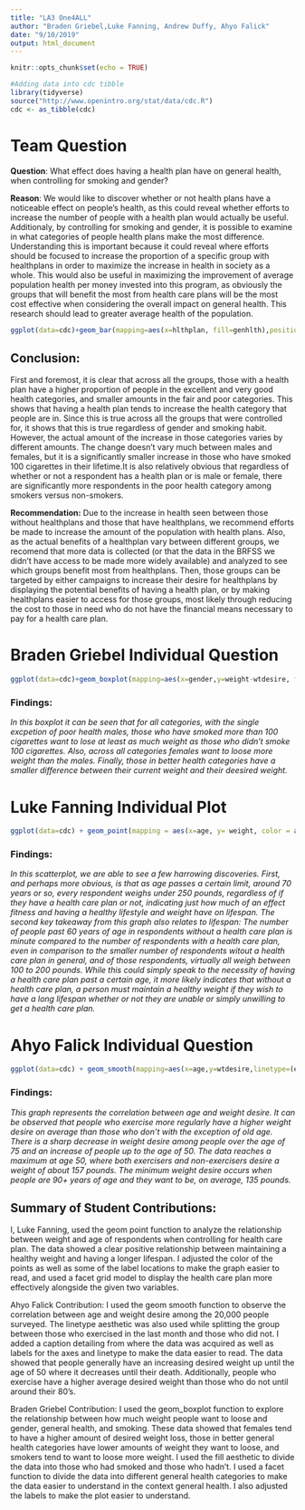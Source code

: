 ---
title: "LA3 One4ALL"
author: "Braden Griebel,Luke Fanning, Andrew Duffy, Ahyo Falick"
date: "9/10/2019"
output: html_document
---

```{r setup, include=FALSE}
knitr::opts_chunk$set(echo = TRUE)
```

```{r}
#Adding data into cdc tibble
library(tidyverse)
source("http://www.openintro.org/stat/data/cdc.R")
cdc <- as_tibble(cdc)
```


# Team Question

**Question**: What effect does having a health plan have on general health, when controlling for smoking and gender?

**Reason**: We would like to discover whether or not health plans have a noticeable effect on people's health, as this could reveal whether efforts to increase the number of people with a health plan would actually be useful. Additionaly, by controlling for smoking and gender, it is possible to examine in what categories of people health plans make the most difference. Understanding this is important because it could reveal where efforts should be focused to increase the proportion of a specific group with healthplans in order to maximize the increase in health in society as a whole. This would also be useful in maximizing the improvement of average population health per money invested into this program, as obviously the groups that will benefit the most from health care plans will be the most cost effective when considering the overall impact on general health. This research should lead to greater average health of the population.  

```{r}
ggplot(data=cdc)+geom_bar(mapping=aes(x=hlthplan, fill=genhlth),position='fill')+facet_grid(gender~smoke100, labeller = label_both)+labs(x='Health Plan',y="Proportion",title="Health and Health Plans")
```

## Conclusion:
First and foremost, it is clear that across all the groups, those with a health plan have a higher proportion of people in the excellent and very good health categories, and smaller amounts in the fair and poor categories. This shows that having a health plan tends to increase the health category that people are in. Since this is true across all the groups that were controlled for, it shows that this is true regardless of gender and smoking habit. However, the actual amount of the increase in those categories varies by different amounts. The change doesn't vary much between males and females, but it is a significantly smaller increase in those who have smoked 100 cigarettes in their lifetime.It is also relatively obvious that regardless of whether or not a respondent has a health plan or is male or female, there are significantly more respondents in the poor health category among smokers versus non-smokers.

**Recommendation:** Due to the increase in health seen between those without healthplans and those that have healthplans, we recommend efforts be made to increase the amount of the population with health plans. Also, as the actual benefits of a healthplan vary between different groups, we recomend that more data is collected (or that the data in the BRFSS we didn't have access to be made more widely available) and analyzed to see which groups benefit most from healthplans. Then, those groups can be targeted by either campaigns to increase their desire for healthplans by displaying the potential benefits of having a health plan, or by making healthplans easier to access for those groups, most likely through reducing the cost to those in need who do not have the financial means necessary to pay for a health care plan.

# Braden Griebel Individual Question

```{r}
ggplot(data=cdc)+geom_boxplot(mapping=aes(x=gender,y=weight-wtdesire, fill=(smoke100==1)),position="dodge",alpha="0.7")+coord_cartesian(ylim=c(-10,50))+labs(x="Gender",y="Weight loss Desire", fill="Smoked 100 Cigarettes",title="Gender, Health and Weight loss Desire")+facet_wrap(~genhlth,nrow=2)
```


### Findings:
*In this boxplot it can be seen that for all categories, with the single excpetion of poor health males, those who have smoked more than 100 cigarettes want to lose at least as much weight as those who didn't smoke 100 cigarettes. Also, across all categories females want to loose more weight than the males. Finally, those in better health categories have a smaller difference between their current weight and their deesired weight.*

# Luke Fanning Individual Plot

```{r}
ggplot(data=cdc) + geom_point(mapping = aes(x=age, y= weight, color = age), position = "jitter") + facet_grid(hlthplan ~ ., labeller = "label_both") + theme(legend.position= "bottom") + labs(x="Age", y = "Weight", color = "", title = "Weight vs. Age, controlling for Health Care Plan")
```

### Findings:
*In this scatterplot, we are able to see a few harrowing discoveries. First, and perhaps more obvious, is that as age passes a certain limit, around 70 years or so, every respondent weighs under 250 pounds, regardless of if they have a health care plan or not, indicating just how much of an effect fitness and having a healthy lifestyle and weight have on lifespan. The second key takeaway from this graph also relates to lifespan: The number of people past 60 years of age in respondents without a health care plan is minute compared to the number of respondents with a health care plan, even in comparison to the smaller number of respondents witout a health care plan in general, and of those respondents, virtually all weigh between 100 to 200 pounds. While this could simply speak to the necessity of having a health care plan past a certain age, it more likely indicates that without a health care plan, a person must maintain a healthy weight if they wish to have a long lifespan whether or not they are unable or simply unwilling to get a health care plan.*


# Ahyo Falick Individual Question

```{r}
ggplot(data=cdc) + geom_smooth(mapping=aes(x=age,y=wtdesire,linetype=(exerany==1))) + labs(title = "Age vs. Weight Desire", caption = "Data source: The Behavioral Risk Factor Surveillance System (from a survey of 20,000 people)", linetype="Exercise", x="Age", y="Weight Desire")
```

### Findings:
*This graph represents the correlation between age and weight desire. It can be observed that people who exercise more regularly have a higher weight desire on average than those who don't with the exception of old age. There is a sharp decrease in weight desire among people over the age of 75 and an increase of people up to the age of 50. The data reaches a maximum at age 50, where both exercisers and non-exercisers desire a weight of about 157 pounds. The minimum weight desire occurs when people are 90+ years of age and they want to be, on average, 135 pounds.*



## Summary of Student Contributions:
I, Luke Fanning, used the geom point function to analyze the relationship between weight and age of respondents when controlling for health care plan. The data showed a clear positive relationship between maintaining a healthy weight and having a longer lifespan. I adjusted the color of the points as well as some of the label locations to make the graph easier to read, and used a facet grid model to display the health care plan more effectively alongside the given two variables. 

Ahyo Falick Contribution:
I used the geom smooth function to observe the correlation between age and weight desire among the 20,000 people surveyed. The linetype aesthetic was also used while splitting the group between those who exercised in the last month and those who did not. I added a caption detailing from where the data was acquired as well as labels for the axes and linetype to make the data easier to read. The data showed that people generally have an increasing desired weight up until the age of 50 where it decreases until their death. Additionally, people who exercise have a higher average desired weight than those who do not until around their 80's.

Braden Griebel Contribution: I used the geom_boxplot function to explore the relationship between how much weight people want to loose and gender, general health, and smoking. These data showed that females tend to have a higher amount of desired weight loss, those in better general health categories have lower amounts of weight they want to loose, and smokers tend to want to loose more weight. I used the fill aesthetic to divide the data into those who had smoked and those who hadn't. I used a facet function to divide the data into different general health categories to make the data easier to understand in the context general health. I also adjusted the labels to make the plot easier to understand. 
